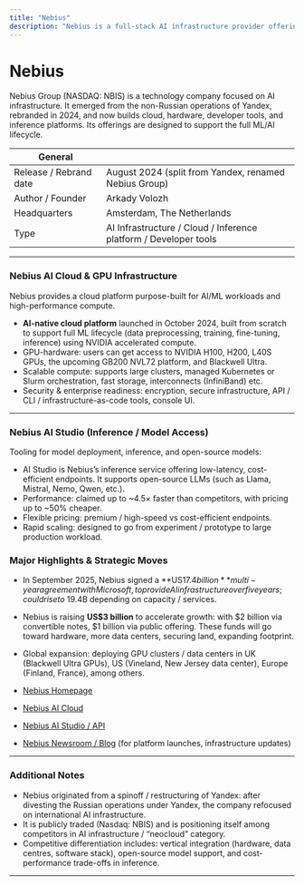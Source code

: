 ```yaml
---
title: "Nebius"
description: "Nebius is a full-stack AI infrastructure provider offering AI-native cloud, inference services, and GPU clusters. It delivers scalable compute, open-source model access, and enterprise capabilities for developers, startups, and large organisations."
---
```


# Nebius

Nebius Group (NASDAQ: NBIS) is a technology company focused on AI infrastructure. It emerged from the non-Russian operations of Yandex, rebranded in 2024, and now builds cloud, hardware, developer tools, and inference platforms. Its offerings are designed to support the full ML/AI lifecycle.  

| General        |                                          |
|------------------|------------------------------------------|
| Release / Rebrand date | August 2024 (split from Yandex, renamed Nebius Group)   |
| Author / Founder | Arkady Volozh   |
| Headquarters    | Amsterdam, The Netherlands  |
| Type             | AI Infrastructure / Cloud / Inference platform / Developer tools  |

---

### Nebius AI Cloud & GPU Infrastructure

Nebius provides a cloud platform purpose-built for AI/ML workloads and high-performance compute.

- **AI-native cloud platform** launched in October 2024, built from scratch to support full ML lifecycle (data preprocessing, training, fine-tuning, inference) using NVIDIA accelerated compute.  
- GPU-hardware: users can get access to NVIDIA H100, H200, L40S GPUs, the upcoming GB200 NVL72 platform, and Blackwell Ultra.  
- Scalable compute: supports large clusters, managed Kubernetes or Slurm orchestration, fast storage, interconnects (InfiniBand) etc. 
- Security & enterprise readiness: encryption, secure infrastructure, API / CLI / infrastructure-as-code tools, console UI.  
---

### Nebius AI Studio (Inference / Model Access)

Tooling for model deployment, inference, and open-source models:

- AI Studio is Nebius’s inference service offering low-latency, cost-efficient endpoints. It supports open-source LLMs (such as Llama, Mistral, Nemo, Qwen, etc.).  
- Performance: claimed up to ~4.5× faster than competitors, with pricing up to ~50% cheaper.  
- Flexible pricing: premium / high-speed vs cost-efficient endpoints.  
- Rapid scaling: designed to go from experiment / prototype to large production workload.  

### Major Highlights & Strategic Moves

- In September 2025, Nebius signed a **US$17.4 billion** multi-year agreement with Microsoft, to provide AI infrastructure over five years; could rise to ~$19.4B depending on capacity / services.    
- Nebius is raising **US$3 billion** to accelerate growth: with $2 billion via convertible notes, $1 billion via public offering. These funds will go toward hardware, more data centers, securing land, expanding footprint.   
- Global expansion: deploying GPU clusters / data centers in UK (Blackwell Ultra GPUs), US (Vineland, New Jersey data center), Europe (Finland, France), among others. 

- [Nebius Homepage](https://nebius.com/) 
- [Nebius AI Cloud](https://nebius.com/ai-cloud)  
- [Nebius AI Studio / API](https://nebius.com/ai-studio)   
- [Nebius Newsroom / Blog](https://nebius.com/newsroom) (for platform launches, infrastructure updates) 

---

### Additional Notes

- Nebius originated from a spinoff / restructuring of Yandex: after divesting the Russian operations under Yandex, the company refocused on international AI infrastructure.  
- It is publicly traded (Nasdaq: NBIS) and is positioning itself among competitors in AI infrastructure / “neocloud” category. 
- Competitive differentiation includes: vertical integration (hardware, data centres, software stack), open-source model support, and cost-performance trade-offs in inference.  

---
